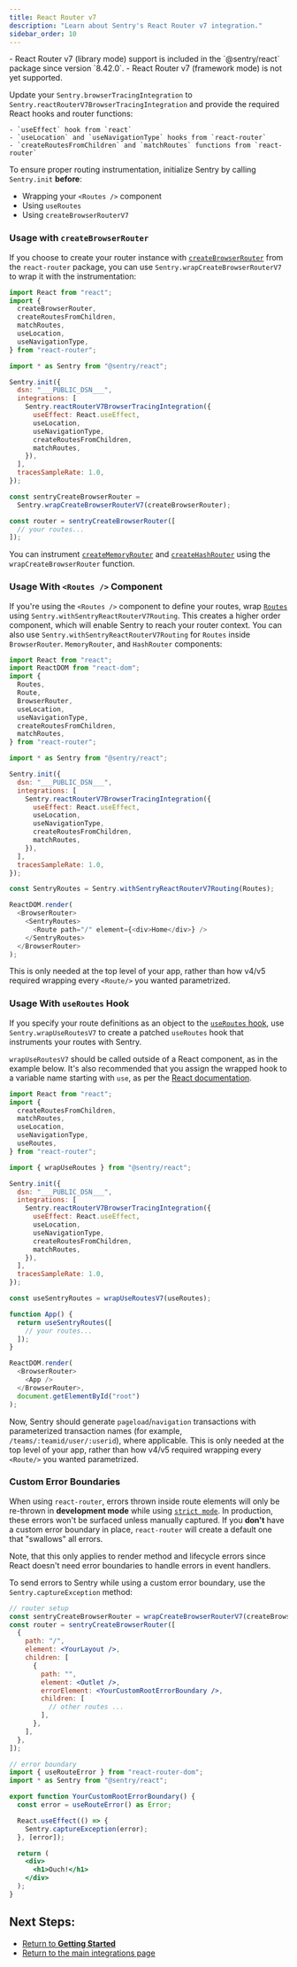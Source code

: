 ```yaml
---
title: React Router v7
description: "Learn about Sentry's React Router v7 integration."
sidebar_order: 10
---
```


<Alert level="info">
- React Router v7 (library mode) support is included in the `@sentry/react` package since version `8.42.0`.
- React Router v7 (framework mode) is not yet supported.
</Alert>

Update your `Sentry.browserTracingIntegration` to `Sentry.reactRouterV7BrowserTracingIntegration` and provide the required React hooks and router functions:

    - `useEffect` hook from `react`
    - `useLocation` and `useNavigationType` hooks from `react-router`
    - `createRoutesFromChildren` and `matchRoutes` functions from `react-router`

<Alert level="warning">

To ensure proper routing instrumentation, initialize Sentry by calling `Sentry.init` **before**:
- Wrapping your `<Routes />` component
- Using `useRoutes`
- Using `createBrowserRouterV7`

</Alert>

### Usage with `createBrowserRouter`

If you choose to create your router instance with [`createBrowserRouter`](https://reactrouter.com/en/main/routers/create-browser-router) from the `react-router` package, you can use `Sentry.wrapCreateBrowserRouterV7` to wrap it with the instrumentation:


```javascript {2-8, 15-21, 26-33}
import React from "react";
import {
  createBrowserRouter,
  createRoutesFromChildren,
  matchRoutes,
  useLocation,
  useNavigationType,
} from "react-router";

import * as Sentry from "@sentry/react";

Sentry.init({
  dsn: "___PUBLIC_DSN___",
  integrations: [
    Sentry.reactRouterV7BrowserTracingIntegration({
      useEffect: React.useEffect,
      useLocation,
      useNavigationType,
      createRoutesFromChildren,
      matchRoutes,
    }),
  ],
  tracesSampleRate: 1.0,
});

const sentryCreateBrowserRouter =
  Sentry.wrapCreateBrowserRouterV7(createBrowserRouter);

const router = sentryCreateBrowserRouter([
  // your routes...
]);
```

<Alert level="warning" title="Note">

You can instrument [`createMemoryRouter`](https://reactrouter.com/en/main/routers/create-memory-router) and [`createHashRouter`](https://reactrouter.com/en/main/routers/create-hash-router) using the `wrapCreateBrowserRouter` function.

</Alert>


### Usage With `<Routes />` Component

If you're using the `<Routes />` component to define your routes, wrap [`Routes`](https://reactrouter.com/en/main/components/routes) using `Sentry.withSentryReactRouterV7Routing`. This creates a higher order component, which will enable Sentry to reach your router context. You can also use `Sentry.withSentryReactRouterV7Routing` for `Routes` inside `BrowserRouter`. `MemoryRouter`, and `HashRouter` components:


```javascript {3-11, 18-24, 29, 33-35}
import React from "react";
import ReactDOM from "react-dom";
import {
  Routes,
  Route,
  BrowserRouter,
  useLocation,
  useNavigationType,
  createRoutesFromChildren,
  matchRoutes,
} from "react-router";

import * as Sentry from "@sentry/react";

Sentry.init({
  dsn: "___PUBLIC_DSN___",
  integrations: [
    Sentry.reactRouterV7BrowserTracingIntegration({
      useEffect: React.useEffect,
      useLocation,
      useNavigationType,
      createRoutesFromChildren,
      matchRoutes,
    }),
  ],
  tracesSampleRate: 1.0,
});

const SentryRoutes = Sentry.withSentryReactRouterV7Routing(Routes);

ReactDOM.render(
  <BrowserRouter>
    <SentryRoutes>
      <Route path="/" element={<div>Home</div>} />
    </SentryRoutes>
  </BrowserRouter>
);
```

This is only needed at the top level of your app, rather than how v4/v5 required wrapping every `<Route/>` you wanted parametrized.

### Usage With `useRoutes` Hook

If you specify your route definitions as an object to the [`useRoutes` hook](https://reactrouter.com/en/main/hooks/use-routes), use `Sentry.wrapUseRoutesV7` to create a patched `useRoutes` hook that instruments your routes with Sentry.

<Alert level="warning">

`wrapUseRoutesV7` should be called outside of a React component, as in the example below. It's also recommended that you assign the wrapped hook to a variable name starting with `use`, as per the [React documentation](https://reactjs.org/docs/hooks-custom.html#extracting-a-custom-hook).

</Alert>


```javascript {2-10, 15-21, 26, 29-31}
import React from "react";
import {
  createRoutesFromChildren,
  matchRoutes,
  useLocation,
  useNavigationType,
  useRoutes,
} from "react-router";

import { wrapUseRoutes } from "@sentry/react";

Sentry.init({
  dsn: "___PUBLIC_DSN___",
  integrations: [
    Sentry.reactRouterV7BrowserTracingIntegration({
      useEffect: React.useEffect,
      useLocation,
      useNavigationType,
      createRoutesFromChildren,
      matchRoutes,
    }),
  ],
  tracesSampleRate: 1.0,
});

const useSentryRoutes = wrapUseRoutesV7(useRoutes);

function App() {
  return useSentryRoutes([
    // your routes...
  ]);
}

ReactDOM.render(
  <BrowserRouter>
    <App />
  </BrowserRouter>,
  document.getElementById("root")
);
```

Now, Sentry should generate `pageload`/`navigation` transactions with parameterized transaction names (for example, `/teams/:teamid/user/:userid`), where applicable. This is only needed at the top level of your app, rather than how v4/v5 required wrapping every `<Route/>` you wanted parametrized.


### Custom Error Boundaries

When using `react-router`, errors thrown inside route elements will only be re-thrown in **development mode** while using [`strict mode`](https://react.dev/reference/react/StrictMode). In production, these errors won't be surfaced unless manually captured. If you **don't** have a custom error boundary in place, `react-router` will create a default one that "swallows" all errors.

<Note>
Note, that this only applies to render method and lifecycle errors since React doesn't need error boundaries to handle errors in event handlers.
</Note>

To send errors to Sentry while using a custom error boundary, use the `Sentry.captureException` method:


```jsx {11, 28}
// router setup
const sentryCreateBrowserRouter = wrapCreateBrowserRouterV7(createBrowserRouter);
const router = sentryCreateBrowserRouter([
  {
    path: "/",
    element: <YourLayout />,
    children: [
      {
        path: "",
        element: <Outlet />,
        errorElement: <YourCustomRootErrorBoundary />,
        children: [
          // other routes ... 
        ],
      },
    ],
  },
]);

// error boundary
import { useRouteError } from "react-router-dom";
import * as Sentry from "@sentry/react";

export function YourCustomRootErrorBoundary() {
  const error = useRouteError() as Error;

  React.useEffect(() => {
    Sentry.captureException(error);
  }, [error]);

  return (
    <div>
      <h1>Ouch!</h1>
    </div>
  );
}

```

## Next Steps:

- [Return to **Getting Started**](../../)
- [Return to the main integrations page](../)